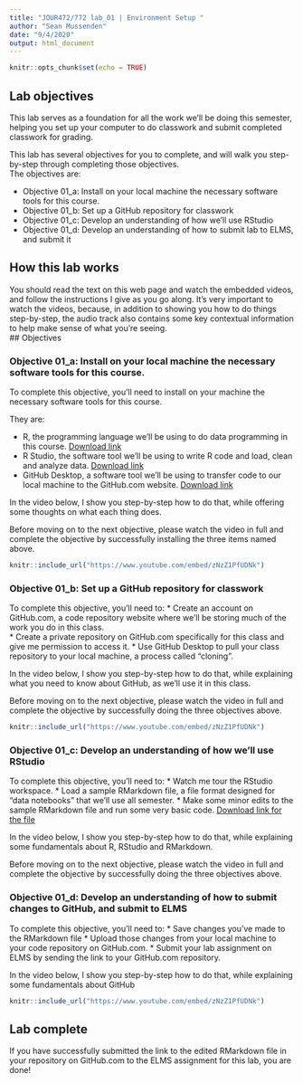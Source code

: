 ```yaml
---
title: "JOUR472/772 lab_01 | Environment Setup "
author: "Sean Mussenden"
date: "9/4/2020"
output: html_document
---
```


```r
knitr::opts_chunk$set(echo = TRUE)
```

## Lab objectives

This lab serves as a foundation for all the work we'll be doing this semester, helping you set up your computer to do classwork and submit completed classwork for grading. 

This lab has several objectives for you to complete, and will walk you step-by-step through completing those objectives.  
The objectives are:

* Objective 01_a: Install on your local machine the necessary software tools for this course.
* Objective 01_b: Set up a GitHub repository for classwork
* Objective 01_c: Develop an understanding of how we'll use RStudio
* Objective 01_d: Develop an understanding of how to submit lab to ELMS, and submit it

## How this lab works

You should read the text on this web page and watch the embedded videos, and follow the instructions I give as you go along.  It's very important to watch the videos, because, in addition to showing you how to do things step-by-step, the audio track also contains some key contextual information to help make sense of what you're seeing.     
## Objectives 

### Objective 01_a: Install on your local machine the necessary software tools for this course.

To complete this objective, you'll need to install on your machine the necessary software tools for this course. 

They are:

  * R, the programming language we'll be using to do data programming in this course. [Download link](https://cloud.r-project.org/)
  * R Studio, the software tool we'll be using to write R code and load, clean and analyze data. [Download link](https://rstudio.com/products/rstudio/download/#download)
  * GitHub Desktop, a software tool we'll be using to transfer code to our local machine to the GitHub.com website. [Download link](https://desktop.github.com/)

In the video below, I show you step-by-step how to do that, while offering some thoughts on what each thing does.  

Before moving on to the next objective, please watch the video in full and complete the objective by successfully installing the three items named above.      

```r
knitr::include_url("https://www.youtube.com/embed/zNzZ1PfUDNk")

```

### Objective 01_b: Set up a GitHub repository for classwork 

To complete this objective, you'll need to: 
  * Create an account on GitHub.com, a code repository website where we'll be storing much of the work you do in this class.  
  * Create a private repository on GitHub.com specifically for this class and give me permission to access it. 
  * Use GitHub Desktop to pull your class repository to your local machine, a process called "cloning".  
  
In the video below, I show you step-by-step how to do that, while explaining what you need to know about GitHub, as we'll use it in this class. 

Before moving on to the next objective, please watch the video in full and complete the objective by successfully doing the three objectives above.      

```r
knitr::include_url("https://www.youtube.com/embed/zNzZ1PfUDNk")
```

### Objective 01_c: Develop an understanding of how we'll use RStudio

To complete this objective, you'll need to:
  * Watch me tour the RStudio workspace.
  * Load a sample RMarkdown file, a file format designed for "data notebooks" that we'll use all semester. 
  * Make some minor edits to the sample RMarkdown file and run some very basic code. [Download link for the file]("https://www.youtube.com/embed/zNzZ1PfUDNk")
  
In the video below, I show you step-by-step how to do that, while explaining some fundamentals about R, RStudio and RMarkdown. 

Before moving on to the next objective, please watch the video in full and complete the objective by successfully doing the three objectives above.      

### Objective 01_d: Develop an understanding of how to submit changes to GitHub, and submit to ELMS

To complete this objective, you'll need to:
  * Save changes you've made to the RMarkdown file
  * Upload those changes from your local machine to your code repository on GitHub.com.
  * Submit your lab assignment on ELMS by sending the link to your GitHub.com repository. 
  
In the video below, I show you step-by-step how to do that, while explaining some fundamentals about GitHub

```r
knitr::include_url("https://www.youtube.com/embed/zNzZ1PfUDNk")
```

## Lab complete

If you have successfully submitted the link to the edited RMarkdown file in your repository on GitHub.com to the ELMS assignment for this lab, you are done!  